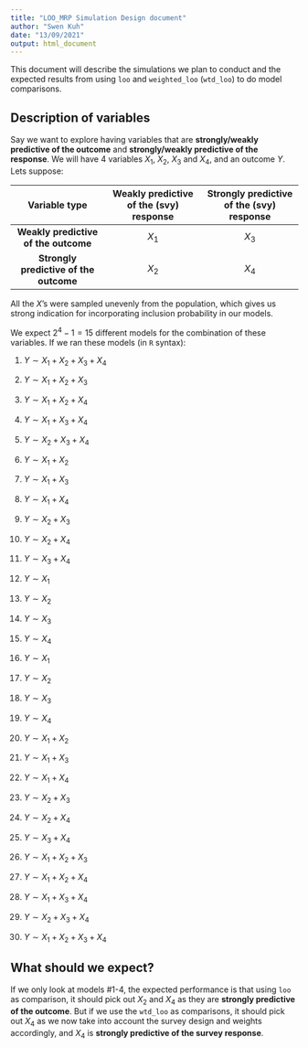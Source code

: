 ```yaml
---
title: "LOO_MRP Simulation Design document"
author: "Swen Kuh"
date: "13/09/2021"
output: html_document
---
```


This document will describe the simulations we plan to conduct and the expected results from using `loo` and `weighted_loo` (`wtd_loo`) to do model comparisons. 

## Description of variables 
Say we want to explore having variables that are **strongly/weakly predictive of the outcome** and **strongly/weakly predictive of the response**. We will have 4 variables $X_1$, $X_2$, $X_3$ and $X_4$, and an outcome $Y$. Lets suppose:

| Variable type                      |  Weakly predictive of the (svy) response  |  Strongly predictive of the (svy) response |
|:----------------------------------:|:------------------------------------:|:------------------------------------:|
| **Weakly predictive of the outcome**   |        $X_1$                         |        $X_3$                         |
| **Strongly predictive  of the outcome** |        $X_2$                         |        $X_4$                         |


All the $X$'s were sampled unevenly from the population, which gives us strong indication for incorporating inclusion probability in our models. 

We expect $2^4 - 1 = 15$ different models for the combination of these variables. If we ran these models (in `R` syntax):

1) $Y \sim X_1 + X_2 + X_3 + X_4$
2) $Y \sim X_1 + X_2 + X_3$
3) $Y \sim X_1 + X_2 + X_4$
4) $Y \sim X_1 + X_3 + X_4$
5) $Y \sim X_2 + X_3 + X_4$
6) $Y \sim X_1 + X_2$
7) $Y \sim X_1 + X_3$
8) $Y \sim X_1 + X_4$
9) $Y \sim X_2 + X_3$
10) $Y \sim X_2 + X_4$
11) $Y \sim X_3 + X_4$
12) $Y \sim X_1$
13) $Y \sim X_2$
14) $Y \sim X_3$
15) $Y \sim X_4$




1) $Y \sim X_1$
2) $Y \sim X_2$
3) $Y \sim X_3$
4) $Y \sim X_4$
5) $Y \sim X_1 + X_2$
6) $Y \sim X_1 + X_3$
7) $Y \sim X_1 + X_4$
8) $Y \sim X_2 + X_3$
9) $Y \sim X_2 + X_4$
10) $Y \sim X_3 + X_4$
11) $Y \sim X_1 + X_2 + X_3$
12) $Y \sim X_1 + X_2 + X_4$
13) $Y \sim X_1 + X_3 + X_4$
14) $Y \sim X_2 + X_3 + X_4$
15) $Y \sim X_1 + X_2 + X_3 + X_4$





## What should we expect? 

If we only look at models #1-4, the expected performance is that using `loo` as comparison, it should pick out $X_2$ and $X_4$ as they are **strongly predictive of the outcome**. But if we use the `wtd_loo` as comparisons, it should pick out $X_4$ as we now take into account the survey design and weights accordingly, and $X_4$ is **strongly predictive of the survey response**. 


